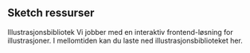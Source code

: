 

## Sketch ressurser

<Lenkepanel className="resource-link" href="https://sketch.cloud/s/JM8pM" border>
    <SketchLogo />
    Illustrasjons&shy;bibliotek
</Lenkepanel>
<Alertstripe type="info" solid>
    Vi jobber med en interaktiv frontend-løsning for illustrasjoner. I mellomtiden kan du laste 
    ned illustrasjonsbiblioteket her.
</Alertstripe>